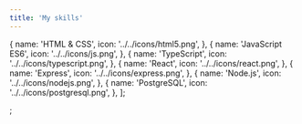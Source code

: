 ```yaml
---
title: 'My skills'
---
```


  {
    name: 'HTML & CSS',
    icon: '../../icons/html5.png',
  },
  {
    name: 'JavaScript ES6',
    icon: '../../icons/js.png',
  },
  {
    name: 'TypeScript',
    icon: '../../icons/typescript.png',
  },
  {
    name: 'React',
    icon: '../../icons/react.png',
  },
  {
    name: 'Express',
    icon: '../../icons/express.png',
  },
  {
    name: 'Node.js',
    icon: '../../icons/nodejs.png',
  },
  {
    name: 'PostgreSQL',
    icon: '../../icons/postgresql.png',
  },
];

;
